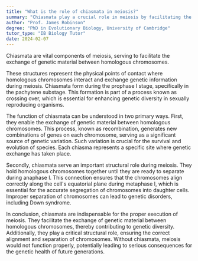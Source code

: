 ```yaml
---
title: "What is the role of chiasmata in meiosis?"
summary: "Chiasmata play a crucial role in meiosis by facilitating the exchange of genetic material between homologous chromosomes."
author: "Prof. James Robinson"
degree: "PhD in Evolutionary Biology, University of Cambridge"
tutor_type: "IB Biology Tutor"
date: 2024-02-07
---
```


Chiasmata are vital components of meiosis, serving to facilitate the exchange of genetic material between homologous chromosomes.

These structures represent the physical points of contact where homologous chromosomes interact and exchange genetic information during meiosis. Chiasmata form during the prophase I stage, specifically in the pachytene substage. This formation is part of a process known as crossing over, which is essential for enhancing genetic diversity in sexually reproducing organisms.

The function of chiasmata can be understood in two primary ways. First, they enable the exchange of genetic material between homologous chromosomes. This process, known as recombination, generates new combinations of genes on each chromosome, serving as a significant source of genetic variation. Such variation is crucial for the survival and evolution of species. Each chiasma represents a specific site where genetic exchange has taken place.

Secondly, chiasmata serve an important structural role during meiosis. They hold homologous chromosomes together until they are ready to separate during anaphase I. This connection ensures that the chromosomes align correctly along the cell's equatorial plane during metaphase I, which is essential for the accurate segregation of chromosomes into daughter cells. Improper separation of chromosomes can lead to genetic disorders, including Down syndrome.

In conclusion, chiasmata are indispensable for the proper execution of meiosis. They facilitate the exchange of genetic material between homologous chromosomes, thereby contributing to genetic diversity. Additionally, they play a critical structural role, ensuring the correct alignment and separation of chromosomes. Without chiasmata, meiosis would not function properly, potentially leading to serious consequences for the genetic health of future generations.
    